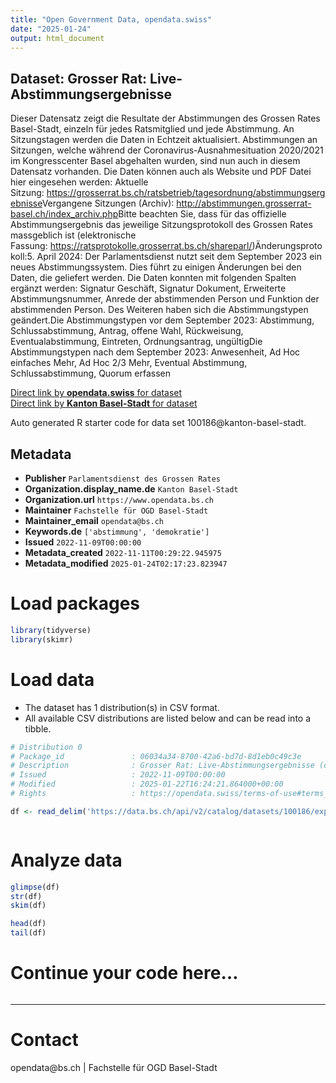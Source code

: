 ```yaml
---
title: "Open Government Data, opendata.swiss"
date: "2025-01-24"
output: html_document
---
```


## Dataset: Grosser Rat: Live-Abstimmungsergebnisse

Dieser Datensatz zeigt die Resultate der Abstimmungen des Grossen Rates Basel-Stadt, einzeln für jedes Ratsmitglied und jede Abstimmung. An Sitzungstagen werden die Daten in Echtzeit aktualisiert. Abstimmungen an Sitzungen, welche während der Coronavirus-Ausnahmesituation 2020/2021 im Kongresscenter Basel abgehalten wurden, sind nun auch in diesem Datensatz vorhanden. Die Daten können auch als Website und PDF Datei hier eingesehen werden: Aktuelle Sitzung: [https://grosserrat.bs.ch/ratsbetrieb/tagesordnung/abstimmungsergebnisse](https://grosserrat.bs.ch/ratsbetrieb/tagesordnung/abstimmungsergebnisse)[](http://abstimmungen.grosserrat-basel.ch/index_aktuell.php)Vergangene Sitzungen (Archiv): [http://abstimmungen.grosserrat-basel.ch/index_archiv.php](http://abstimmungen.grosserrat-basel.ch/index_archiv.php)[](http://abstimmungen.grosserrat-basel.ch/index_archiv.php)Bitte beachten Sie, dass für das offizielle Abstimmungsergebnis das jeweilige Sitzungsprotokoll des Grossen Rates massgeblich ist (elektronische Fassung: [https://ratsprotokolle.grosserrat.bs.ch/shareparl/](https://ratsprotokolle.grosserrat.bs.ch/shareparl/))Änderungsprotokoll:5. April 2024: Der Parlamentsdienst nutzt seit dem September 2023 ein neues Abstimmungssystem. Dies führt zu einigen Änderungen bei den Daten, die geliefert werden. Die Daten konnten mit folgenden Spalten ergänzt werden: Signatur Geschäft, Signatur Dokument, Erweiterte Abstimmungsnummer, Anrede der abstimmenden Person und Funktion der abstimmenden Person. Des Weiteren haben sich die Abstimmungstypen geändert.Die Abstimmungstypen vor dem September 2023: Abstimmung, Schlussabstimmung, Antrag, offene Wahl, Rückweisung, Eventualabstimmung, Eintreten, Ordnungsantrag, ungültigDie Abstimmungstypen nach dem September 2023: Anwesenheit, Ad Hoc einfaches Mehr, Ad Hoc 2/3 Mehr, Eventual Abstimmung, Schlussabstimmung, Quorum erfassen

[Direct link by **opendata.swiss** for dataset](https://opendata.swiss/de/dataset/grosser-rat-live-abstimmungsergebnisse)<br>
[Direct link by **Kanton Basel-Stadt** for dataset](https://data.bs.ch/explore/dataset/100186/)

Auto generated R starter code for data set 100186@kanton-basel-stadt.

## Metadata

- **Publisher** `Parlamentsdienst des Grossen Rates`
- **Organization.display_name.de** `Kanton Basel-Stadt`
- **Organization.url** `https://www.opendata.bs.ch`
- **Maintainer** `Fachstelle für OGD Basel-Stadt`
- **Maintainer_email** `opendata@bs.ch`
- **Keywords.de** `['abstimmung', 'demokratie']`
- **Issued** `2022-11-09T00:00:00`
- **Metadata_created** `2022-11-11T00:29:22.945975`
- **Metadata_modified** `2025-01-24T02:17:23.823947`


# Load packages

```r

library(tidyverse)
library(skimr)

```

# Load data

-   The dataset has 1 distribution(s) in CSV format.
-   All available CSV distributions are listed below and can be read into a tibble.

```r

# Distribution 0
# Package_id               : 06034a34-8700-42a6-bd7d-8d1eb0c49c3e
# Description              : Grosser Rat: Live-Abstimmungsergebnisse (csv)
# Issued                   : 2022-11-09T00:00:00
# Modified                 : 2025-01-22T16:24:21.864000+00:00
# Rights                   : https://opendata.swiss/terms-of-use#terms_by

df <- read_delim('https://data.bs.ch/api/v2/catalog/datasets/100186/exports/csv?use_labels=true')



```

# Analyze data

```r

glimpse(df)
str(df)
skim(df)

head(df)
tail(df)

```

# Continue your code here...

```r

```

------------------------------------------------------------------------

# Contact

opendata@bs.ch | Fachstelle für OGD Basel-Stadt
